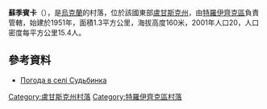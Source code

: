 {{coord|49|56|39|N|38|34|31|E|scale:100000|display=title}}

'''蘇季賓卡'''（{{lang-uk|Судьбинка}}），是[[烏克蘭|烏克蘭]]的村落，位於該國東部[[盧甘斯克州|盧甘斯克州]]，由[[特羅伊齊克區|特羅伊齊克區]]負責管轄，始建於1951年，面積1.3平方公里，海拔高度160米，2001年人口20，人口密度每平方公里15.4人。

==參考資料==
* [http://weather.in.ua/ua/lyganskaja/25500 Погода в селі Судьбинка] {{Wayback|url=http://weather.in.ua/ua/lyganskaja/25500 |date=20160305094555 }}

{{DEFAULTSORT:Судьбинка}}
[[Category:盧甘斯克州村落|Category:盧甘斯克州村落]]
[[Category:特羅伊齊克區村落|Category:特羅伊齊克區村落]]


{{Luhansk-geo-stub}}